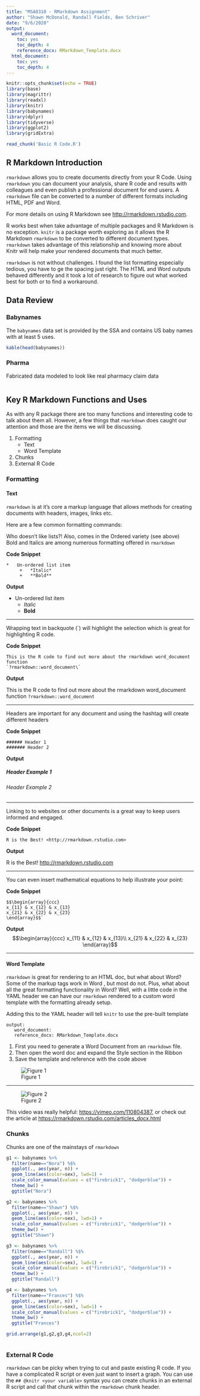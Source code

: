---
title: "MSA8310 - RMarkdown Assignment"
author: "Shawn McDonald, Randall Fields, Ben Schriver"
date: "9/6/2020"
output:
  word_document:
    toc: yes
    toc_depth: 4
    reference_docx: RMarkdown_Template.docx
  html_document:
    toc: yes
    toc_depth: 4
---

```{r setup, include=FALSE}
knitr::opts_chunk$set(echo = TRUE)
library(base)
library(magrittr)
library(readxl)
library(knitr)
library(babynames) 
library(dplyr) 
library(tidyverse)
library(ggplot2)
library(gridExtra)

```
```{r external, echo=FALSE}

read_chunk('Basic R Code.R')

```

## R Markdown Introduction

`rmarkdown` allows you to create documents directly from your R Code. Using `rmarkdown` you can document your analysis, share R code and results with colleagues and even publish a professional document for end users. A `rmarkdown` file can be converted to a number of different formats including HTML, PDF and Word.

For more details on using R Markdown see <http://rmarkdown.rstudio.com>.

R works best when take advantage of multiple packages and R Markdown is no exception. `knitr` is a package worth exploring as it allows the R Markdown `rmarkdown` to be converted to different document types. `rmarkdown` takes advantage of this relationship and knowing more about Knitr will help make your rendered documents that much better.

`rmarkdown` is not without challenges. I found the list formatting especially tedious, you have to ge the spacing just right. The HTML and Word outputs behaved differently and it took a lot of research to figure out what worked best for both or to find a workaround.


## Data Review {.tabset}
### Babynames
The `babynames` data set is provided by the SSA and contains US baby names with at least 5 uses.

```{r echo=FALSE}
kable(head(babynames))

```
### Pharma
Fabricated data modeled to look like real pharmacy claim data


```{r table2, echo=FALSE}

```


## Key R Markdown Functions and Uses

As with any R package there are too many functions and interesting code to talk about them all. However, a few things that `rmarkdown` does caught our attention and those are the items we will be discussing.

1.    Formatting
      *   Text
      *   Word Template
1.    Chunks
1.    External R Code


### Formatting
#### Text

`rmarkdown` is at it's core a markup language that allows methods for creating documents with headers, images, links etc. 

Here are a few common formatting commands:

Who doesn't like lists?! Also, comes in the Ordered variety (see above) \
Bold and Italics are among numerous formatting offered in `rmarkdown` \

**Code Snippet**
```
*   Un-ordered list item
	 +   *Italic* 
	 +   **Bold** 
```
**Output**

*   Un-ordered list item
	 +   *Italic*
	 +   **Bold**
	    
-----

Wrapping text in backquote (`) will highlight the selection which is great for highlighting R code.

**Code Snippet**
```
This is the R code to find out more about the rmarkdown word_document function
`?rmarkdown::word_document\`

```
**Output**

This is the R code to find out more about the rmarkdown word_document function `?rmarkdown::word_document`

-----

Headers are important for any document and using the hashtag will create different headers

**Code Snippet**
```
###### Header 1
####### Header 2
```

**Output**

##### Header Example 1 {.unlisted .unnumbered}

###### Header Example 2 {.unlisted .unnumbered} 

-----

Linking to to websites or other documents is a great way to keep users informed and engaged.

**Code Snippet**
```
R is the Best! <http://rmarkdown.rstudio.com>
```

**Output**

R is the Best! <http://rmarkdown.rstudio.com>

-----

You can even insert mathematical equations to help illustrate your point:

**Code Snippet**
```
$$\begin{array}{ccc}
x_{11} & x_{12} & x_{13}
x_{21} & x_{22} & x_{23}
\end{array}$$`
```

**Output**
$$\begin{array}{ccc}
x_{11} & x_{12} & x_{13}\\
x_{21} & x_{22} & x_{23}
\end{array}$$


-----

#### Word Template
`rmarkdown` is great for rendering to an HTML doc, but what about Word? Some of the markup tags work in Word , but most do not. Plus, what about all the great formatting functionality in Word? Well, with a little code in the YAML header we can have our `rmarkdown` rendered to a custom word template with the formatting already setup.

Adding this to the YAML header will tell `knitr` to use the pre-built template

```
output:
   word_document:
   reference_docx: RMarkdown_Template.docx
```

1.    First you need to generate a Word Document from an `rmarkdown` file. 
1.    Then open the word doc and expand the Style section in the Ribbon
1.    Save the template and reference with the code above


![Figure 1](word_ribbon.jpg)


-----

![Figure 2](word_style_box2.jpg)


This video was really helpful: <https://vimeo.com/110804387>, or check out the article at <https://rmarkdown.rstudio.com/articles_docx.html>

### Chunks
Chunks are one of the mainstays of `rmarkdown`



```{r baby plots1, include=FALSE}

g1 <- babynames %>%
  filter(name=="Nora") %$% 
  ggplot(., aes(year, n)) +
  geom_line(aes(color=sex), lwd=1) +
  scale_color_manual(values = c("firebrick1", "dodgerblue")) +
  theme_bw() +
  ggtitle("Nora")

g2 <- babynames %>%
  filter(name=="Shawn") %$% 
  ggplot(., aes(year, n)) +
  geom_line(aes(color=sex), lwd=1) +
  scale_color_manual(values = c("firebrick1", "dodgerblue")) +
  theme_bw() +
  ggtitle("Shawn")

g3 <- babynames %>%
  filter(name=="Randall") %$% 
  ggplot(., aes(year, n)) +
  geom_line(aes(color=sex), lwd=1) +
  scale_color_manual(values = c("firebrick1", "dodgerblue")) +
  theme_bw() +
  ggtitle("Randall")

g4 <- babynames %>%
  filter(name=="Frances") %$% 
  ggplot(., aes(year, n)) +
  geom_line(aes(color=sex), lwd=1) +
  scale_color_manual(values = c("firebrick1", "dodgerblue")) +
  theme_bw() +
  ggtitle("Frances")

```


```{r babynames, echo=FALSE}

grid.arrange(g1,g2,g3,g4,ncol=2)
  
```

### External R Code
`rmarkdown` can be picky when trying to cut and paste existing R code. If you have a complicated R script or even just want to insert a graph. You can use the `## @knitr <your variable>` syntax you can create chunks in an external R script and call that chunk within the `rmarkdown` chunk header.




```{r table1, echo=TRUE}


```


```{r plot1, echo=FALSE}

```



















